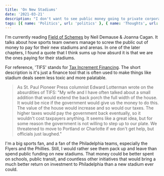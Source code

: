 ```yaml
---
title: 'On New Stadiums'
date: '2021-03-21'
description: "I don't want to see public money going to private corporations"
tags: [{ name: 'Politics', url: 'politics' }, { name: 'Thoughts', url: 'thoughts' }]
---
```


I'm currently reading [Field of Schemes](https://bookshop.org/books/field-of-schemes-how-the-great-stadium-swindle-turns-public-money-into-private-profit-revised/9780803260160) by Neil Demause & Joanna Cagan. It talks about how sports team owners manage to screw the public out of money to pay for their new stadiums and arenas. In one of the later chapters, I found a quote that I think sums up how absurd it is that we are the ones paying for their stadiums.

For reference, 'TIFS' stands for [Tax Increment Financing](https://en.wikipedia.org/wiki/Tax_increment_financing). The short description is it's just a finance tool that is often used to make things like stadium deals seem less toxic and more palatable.

> As St. Paul Pioneer Press columnist Edward Lotterman wrote on the absurdities of TIFS: "My wife and I have often talked about a small addition that would extend the back porch the full width of the house. It would be nice if the government would give us the money to do this. The value of the house would increase and so would our taxes. The higher taxes would pay the government back eventually, so it wouldn't cost taxpayers anything. It seems like a great idea, but for some reason the government is not willing to step up to our plate. We threatened to move to Portland or Charlotte if we don't get help, but officials just laughed."

I'm a big sports fan, and a fan of the Philadelphia teams, especially the Flyers and the Phillies. Still, I would rather see them pack up and leave than spend public funding on new stadiums. That money could be better spent on schools, public transit, and countless other initiatives that would bring a much better return on investment to Philadelphia than a new stadium ever could.
